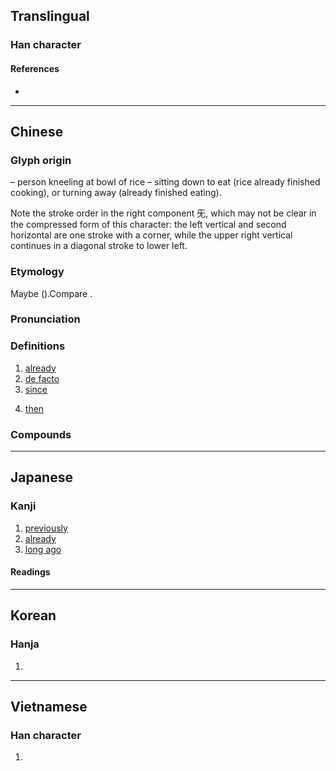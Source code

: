 {{also|旣}}
{{character info/new}}
{{character info/new|0xfa42}}
==Translingual==

===Han character===
{{Han char|rn=71|rad=无|as=05|sn=9|snjk=10|four=71714|canj=AIMVU|ids=⿲⿰𠄌彐丶旡}}

====References====
* {{Han ref|kx=0485.310|dkj=13721|dj=0848.030|hdz=21148.010|uh=65E2|ud=26082|bh=AC4A|bd=44106}}

----

==Chinese==
{{zh-forms|t2=旣}}

===Glyph origin===
{{Han etym}}
{{Han compound|皀|t1=bowl of rice|旡|t2=kneeling figure|ls=ic}} – person kneeling at bowl of rice – sitting down to eat (rice already finished cooking), or turning away (already finished eating).

Note the stroke order in the right component 旡, which may not be clear in the compressed form of this character: the left vertical and second horizontal are one stroke with a corner, while the upper right vertical continues in a diagonal stroke to lower left.

===Etymology===
Maybe {{der|zh|sit}} ({{zh-ref|Schuessler, 2007}}).Compare {{cog|mro|ki||complete}}.

===Pronunciation===
{{zh-pron
|m=jì
|c=gei3
|h=pfs=ki
|mn=kì
|mc=y
|oc=y
|ma=
|cat=adv,a,prep
}}

===Definitions===
{{zh-hanzi}}

# [[already]]
# [[de facto]]
# [[since]]
#: {{zh-x|耶和華 ^神 對 蛇 說：「^你 既 做 了 這 事，就 必 受 咒詛，比 一切 的 牲畜{chù} 野獸 更甚！你 必 用 肚子{zi} 行走，終身 吃 土。」|And the LORD God said unto the serpent, '''Because''' thou hast done this, thou art cursed above all cattle, and above every beast of the field; upon thy belly shalt thou go, and dust shalt thou eat all the days of thy life|ref={{lang|zh|新標點和合本}} (Chinese Union Version with New Punctuation), {{lang|zh|創世記}} (Genesis) 3:14}}
# [[then]]

===Compounds===
{{zh-der|一如既往|不咎既往|不溯既往|一言既出|既笄|既醉|既是|既然|既成|既判力|既有|既不沙|既望|既定|既遂犯|既夕禮|既死魄|既得權|既生魄|既往不咎|東曦既駕|既而|既成事實|既得利益|食既|蝕既|既來之，則安之}}

{{zh-cat|Elementary}}

----

==Japanese==

===Kanji===
{{ja-kanji|grade=c|rs=无05}}

# [[previously]]
# [[already]]
# [[long ago]]

====Readings====
{{ja-readings
|goon=け
|kanon=き
|kun=つきる, すで-に
}}

----

==Korean==

===Hanja===
{{ko-hanja|hangeul=기|eumhun=|rv=gi|mr=ki|y=ki}}

# {{defn|lang=ko|sort=无05}}

----

==Vietnamese==

===Han character===
{{vi-hantu|[[dĩ]], [[kí]], [[ký]]|rs=无05}}

# {{defn|lang=vi|sort=无05}}